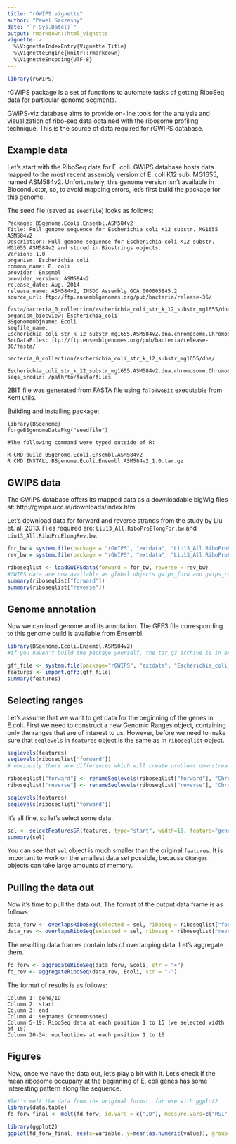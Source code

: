 ```yaml
---
title: "rGWIPS vignette"
author: "Pawel Szczesny"
date: "`r Sys.Date()`"
output: rmarkdown::html_vignette
vignette: >
  %\VignetteIndexEntry{Vignette Title}
  %\VignetteEngine{knitr::rmarkdown}
  %\VignetteEncoding{UTF-8}
---
```


```r
library(rGWIPS)
```

rGWIPS package is a set of functions to automate tasks of getting RiboSeq data for particular genome segments. 

GWIPS-viz database aims to provide on-line tools for the analysis and visualization of ribo-seq data obtained with the ribosome profiling technique. This is the source of data required for rGWIPS database.

## Example data

Let's start with the RiboSeq data for E. coli. GWIPS database hosts data mapped to the most recent assembly version of E. coli K12 sub. MG1655, named ASM584v2. Unfortunately, this genome version isn't available in Bioconductor, so, to avoid mapping errors, let's first build the package for this genome.

The seed file (saved as `seedfile`) looks as follows:

```
Package: BSgenome.Ecoli.Ensembl.ASM584v2
Title: Full genome sequence for Escherichia coli K12 substr. MG1655 ASM584v2
Description: Full genome sequence for Escherichia coli K12 substr. MG1655 ASM584v2 and stored in Biostrings objects.
Version: 1.0
organism: Escherichia coli
common_name: E. coli
provider: Ensembl
provider_version: ASM584v2
release_date: Aug. 2014
release_name: ASM584v2, INSDC Assembly GCA_000005845.2
source_url: ftp://ftp.ensemblgenomes.org/pub/bacteria/release-36/
            fasta/bacteria_0_collection/escherichia_coli_str_k_12_substr_mg1655/dna/
organism_biocview: Escherichia_coli
BSgenomeObjname: Ecoli
seqfile_name: Escherichia_coli_str_k_12_substr_mg1655.ASM584v2.dna.chromosome.Chromosome.2bit
SrcDataFiles: ftp://ftp.ensemblgenomes.org/pub/bacteria/release-36/fasta/
              bacteria_0_collection/escherichia_coli_str_k_12_substr_mg1655/dna/
              Escherichia_coli_str_k_12_substr_mg1655.ASM584v2.dna.chromosome.Chromosome.fa.gz
seqs_srcdir: /path/to/fasta/files
```

2BIT file was generated from FASTA file using `faToTwoBit` executable from Kent utils.

Building and installing package:

```
library(BSgenome)
forgeBSgenomeDataPkg("seedfile")

#The following command were typed outside of R:

R CMD build BSgenome.Ecoli.Ensembl.ASM584v2 
R CMD INSTALL BSgenome.Ecoli.Ensembl.ASM584v2_1.0.tar.gz
```

## GWIPS data

The GWIPS database offers its mapped data as a downloadable bigWig files at: http://gwips.ucc.ie/downloads/index.html 

Let's download data for forward and reverse strands from the study by Liu et. al, 2013. Files required are:  `Liu13_All.RiboProElongFor.bw` and `Liu13_All.RiboProElongRev.bw`. 

```r

for_bw = system.file(package = "rGWIPS", "extdata", "Liu13_All.RiboProElongFor.bw")
rev_bw = system.file(package = "rGWIPS", "extdata", "Liu13_All.RiboProElongRev.bw")

riboseqlist <- loadGWIPSdata(forward = for_bw, reverse = rev_bw)
#GWIPS data are now available as global objects gwips_forw and gwips_rev
summary(riboseqlist["forward"])
summary(riboseqlist["reverse"])

```

## Genome annotation

Now we can load genome and its annotation. The GFF3 file corresponding to this genome build is available from Ensembl.

```r
library(BSgenome.Ecoli.Ensembl.ASM584v2)
#if you haven't build the package yourself, the tar.gz archive is in extdata folder

gff_file <- system.file(package="rGWIPS", "extdata", "Escherichia_coli_str_k_12_substr_mg1655.ASM584v2.32.gff3.txt")
features <- import.gff3(gff_file)
summary(features)
```

## Selecting ranges

Let's assume that we want to get data for the beginning of the genes in E.coli. First we need to construct a new Genomic Ranges object, containing only the ranges that are of interest to us. However, before we need to make sure that `seqlevels` in `features` object is the same as in `riboseqlist` object.

```r
seqlevels(features)
seqlevels(riboseqlist["forward"])
# obviously there are differences which will create problems downstream. Let's fix it.

riboseqlist["forward"] <- renameSeqlevels(riboseqlist["forward"], "Chromosome")
riboseqlist["reverse"] <- renameSeqlevels(riboseqlist["reverse"], "Chromosome")

seqlevels(features)
seqlevels(riboseqlist["forward"])

```

It's all fine, so let's select some data.

```r
sel <- selectFeaturesGR(features, type="start", width=15, feature="gene")
summary(sel)

```
You can see that `sel` object is much smaller than the original `features`. It is important to work on the smallest data set possible, because `GRanges` objects can take large amounts of memory.

## Pulling the data out

Now it's time to pull the data out. The format of the output data frame is as follows:


```r
data_forw <- overlapsRiboSeq(selected = sel, riboseq = riboseqlist["forward"], str = "+")
data_rev <- overlapsRiboSeq(selected = sel, riboseq = riboseqlist["reverse"], str = "-")
```

The resulting data frames contain lots of overlapping data. Let's aggregate them.

```r
fd_forw <- aggregateRiboSeq(data_forw, Ecoli, str = "+")
fd_rev <- aggregateRiboSeq(data_rev, Ecoli, str = "-")
```

The format of results is as follows:

```
Column 1: gene/ID
Column 2: start
Column 3: end
Column 4: seqnames (chromosomes)
Column 5-19: RiboSeq data at each position 1 to 15 (we selected width of 15)
Column 20-34: nucleotides at each position 1 to 15 
```

## Figures

Now, once we have the data out, let's play a bit with it. Let's check if the mean ribosome occupany at the beginning of E. coli genes has some interesting pattern along the sequence.

```r
#let's melt the data from the original format, for use with ggplot2
library(data.table)
fd_forw_final <- melt(fd_forw, id.vars = c("ID"), measure.vars=c("RS1", "RS2", "RS3","RS4", "RS5", "RS6","RS7", "RS8", "RS9","RS10", "RS11", "RS12","RS13", "RS14", "RS15"))

library(ggplot2)
ggplot(fd_forw_final, aes(x=variable, y=mean(as.numeric(value)), group=variable)) + geom_point()
```

